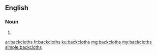 {{also|back-cloths}}
==English==

===Noun===
{{head|en|noun plural form}}

# {{plural of|backcloth|lang=en}}

[[ar:backcloths]]
[[fr:backcloths]]
[[ku:backcloths]]
[[mg:backcloths]]
[[my:backcloths]]
[[simple:backcloths]]